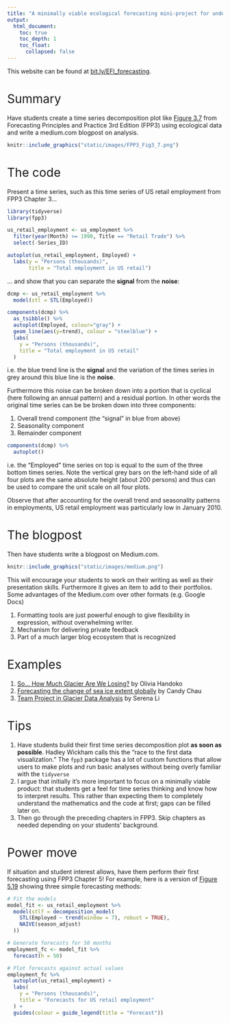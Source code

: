 ```yaml
---
title: "A minimally viable ecological forecasting mini-project for undergraduate courses"
output:
  html_document:
    toc: true
    toc_depth: 1
    toc_float:
      collapsed: false
---
```


<!--
{target="_blank"}
-->

<style>
h1{font-weight: 400;}
</style>


This website can be found at [bit.ly/EFI_forecasting](https://bit.ly/EFI_forecasting){target="_blank"}.

# Summary

Have students create a time series decomposition plot like [Figure 3.7](https://otexts.com/fpp3/components.html#fig:emplstl){target="_blank"} from Forecasting Principles and Practice 3rd Edition (FPP3) using ecological data and write a medium.com blogpost on analysis.

```r
knitr::include_graphics("static/images/FPP3_Fig3_7.png")
```


# The code

Present a time series, such as this time series of US retail employment from FPP3 Chapter 3...

```r
library(tidyverse)
library(fpp3)

us_retail_employment <- us_employment %>%
  filter(year(Month) >= 1990, Title == "Retail Trade") %>%
  select(-Series_ID)

autoplot(us_retail_employment, Employed) +
  labs(y = "Persons (thousands)", 
       title = "Total employment in US retail")
```

... and show that you can separate the **signal** from the **noise**:

```r
dcmp <- us_retail_employment %>%
  model(stl = STL(Employed))

components(dcmp) %>%
  as_tsibble() %>%
  autoplot(Employed, colour="gray") +
  geom_line(aes(y=trend), colour = "steelblue") +
  labs(
    y = "Persons (thousands)",
    title = "Total employment in US retail"
  )
```

i.e. the blue trend line is the **signal** and the variation of the times series in grey around this blue line is the **noise**. 

Furthermore this noise can be broken down into a portion that is cyclical (here following an annual pattern) and a residual portion. In other words the original time series can be be broken down into three components:

1. Overall trend component (the "signal" in blue from above)
1. Seasonality component
1. Remainder component

```r
components(dcmp) %>% 
  autoplot()
```

i.e. the "Employed" time series on top is equal to the sum of the three bottom times series. Note the vertical grey bars on the left-hand side of all four plots are the same absolute height (about 200 persons) and thus can be used to compare the unit scale on all four plots.

Observe that after accounting for the overall trend and seasonality patterns in employments, US retail employment was particularly low in January 2010.



# The blogpost

Then have students write a blogpost on Medium.com. 

```r
knitr::include_graphics("static/images/medium.png")
```

This will encourage your students to work on their writing as well as their presentation skills. Furthermore it gives an item to add to their portfolios. Some advantages of the Medium.com over other formats (e.g. Google Docs)

1. Formatting tools are just powerful enough to give flexibility in expression, without overwhelming writer.
1. Mechanism for delivering private feedback
1. Part of a much larger blog ecosystem that is recognized


# Examples

1. [So... How Much Glacier Are We Losing?](https://ohandoko.medium.com/so-how-much-glacier-are-we-losing-8d1471252750){target="_blank"} by Olivia Handoko
1. [Forecasting the change of sea ice extent globally](https://pchau-38154.medium.com/forecasting-the-change-of-sea-ice-extent-globally-d0b1f21ce24a){target="_blank"} by Candy Chau
1. [Team Project in Glacier Data Analysis](https://sli58.medium.com/team-project-in-glacier-data-analysis-5aad665ba0b0){target="_blank"} by Serena Li


# Tips

1. Have students build their first time series decomposition plot **as soon as possible**. Hadley Wickham calls this the "race to the first data visualization." The `fpp3` package has a lot of custom functions that allow users to make plots and run basic analyses without being overly familiar with the `tidyverse`
1. I argue that initially it's more important to focus on a minimally viable product: that students get a feel for time series thinking and know how to interpret results. This rather than expecting them to completely understand the mathematics and the code at first; gaps can be filled later on. 
1. Then go through the preceding chapters in FPP3. Skip chapters as needed depending on your students' background.


# Power move

If situation and student interest allows, have them perform their first forecasting using FPP3 Chapter 5! For example, here is a version of [Figure 5.19](https://otexts.com/fpp3/forecasting-decomposition.html#fig:print-media5){target="_blank"} showing three simple forecasting methods:

```r
# Fit the models
model_fit <- us_retail_employment %>%
  model(stlf = decomposition_model(
    STL(Employed ~ trend(window = 7), robust = TRUE),
    NAIVE(season_adjust)
  ))

# Generate forecasts for 50 months
employment_fc <- model_fit %>% 
  forecast(h = 50)

# Plot forecasts against actual values
employment_fc %>%
  autoplot(us_retail_employment) +
  labs(
    y = "Persons (thousands)",
    title = "Forecasts for US retail employment"
  ) +
  guides(colour = guide_legend(title = "Forecast"))
```




